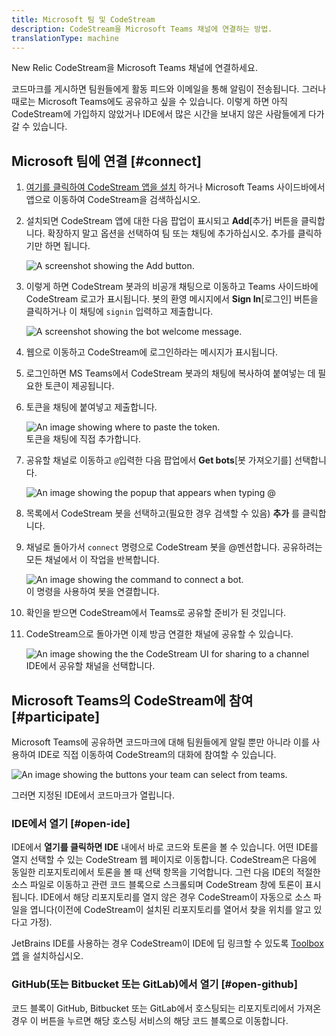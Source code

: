 ```yaml
---
title: Microsoft 팀 및 CodeStream
description: CodeStream을 Microsoft Teams 채널에 연결하는 방법.
translationType: machine
---
```









New Relic CodeStream을 Microsoft Teams 채널에 연결하세요.

코드마크를 게시하면 팀원들에게 활동 피드와 이메일을 통해 알림이 전송됩니다. 그러나 때로는 Microsoft Teams에도 공유하고 싶을 수 있습니다. 이렇게 하면 아직 CodeStream에 가입하지 않았거나 IDE에서 많은 시간을 보내지 않은 사람들에게 다가갈 수 있습니다.

## Microsoft 팀에 연결 [#connect]

1. [여기를 클릭하여 CodeStream 앱을 설치](https://teams.microsoft.com/l/app/7cf49ab7-8b65-4407-b494-f02b525eef2b?source=store-copy-link) 하거나 Microsoft Teams 사이드바에서 앱으로 이동하여 CodeStream을 검색하십시오.

2. 설치되면 CodeStream 앱에 대한 다음 팝업이 표시되고 **Add**\[추가] 버튼을 클릭합니다. 확장하지 말고 옵션을 선택하여 팀 또는 채팅에 추가하십시오. 추가를 클릭하기만 하면 됩니다.

   <img title="Add" alt="A screenshot showing the Add button." src={codestreamMsteamsCodestreamAppPage}/>

3. 이렇게 하면 CodeStream 봇과의 비공개 채팅으로 이동하고 Teams 사이드바에 CodeStream 로고가 표시됩니다. 봇의 환영 메시지에서 **Sign In**\[로그인] 버튼을 클릭하거나 이 채팅에 `signin` 입력하고 제출합니다.

   <img title="Weclome" alt="A screenshot showing the bot welcome message." src={codestreamMsteamsCodestreamBotWelcome}/>

4. 웹으로 이동하고 CodeStream에 로그인하라는 메시지가 표시됩니다.

5. 로그인하면 MS Teams에서 CodeStream 봇과의 채팅에 복사하여 붙여넣는 데 필요한 토큰이 제공됩니다.

6. 토큰을 채팅에 붙여넣고 제출합니다.

   <img title="Token" alt="An image showing where to paste the token." src={codestreamMsteamsTokenExample}/>

   <figcaption>토큰을 채팅에 직접 추가합니다.</figcaption>

7. 공유할 채널로 이동하고 `@`입력한 다음 팝업에서 **Get bots**\[봇 가져오기를] 선택합니다.

   <img title="Bots" alt="An image showing the popup that appears when typing @" src={codestreamMsteamsAddBotButton}/>

8. 목록에서 CodeStream 봇을 선택하고(필요한 경우 검색할 수 있음) **추가** 를 클릭합니다.

9. 채널로 돌아가서 `connect` 명령으로 CodeStream 봇을 @멘션합니다. 공유하려는 모든 채널에서 이 작업을 반복합니다.

   <img title="Connect bot" alt="An image showing the command to connect a bot." src={codestreamMsteamsCodestreamConnectBotMessage}/>

   <figcaption>이 명령을 사용하여 봇을 연결합니다.</figcaption>

10. 확인을 받으면 CodeStream에서 Teams로 공유할 준비가 된 것입니다.

11. CodeStream으로 돌아가면 이제 방금 연결한 채널에 공유할 수 있습니다.

    <img title="Share to channel" alt="An image showing the the CodeStream UI for sharing to a channel" src={codestreamMsteamsCodestreamSelectChannel}/>

    <figcaption>IDE에서 공유할 채널을 선택합니다.</figcaption>

## Microsoft Teams의 CodeStream에 참여 [#participate]

Microsoft Teams에 공유하면 코드마크에 대해 팀원들에게 알릴 뿐만 아니라 이를 사용하여 IDE로 직접 이동하여 CodeStream의 대화에 참여할 수 있습니다.

<img
  title="Teams UI"
  alt="An image showing the buttons your team can select from teams."
  src={codestreamMsteamsExampleCodestreamMessage}
/>

<figcaption>
  그러면 지정된 IDE에서 코드마크가 열립니다.
</figcaption>

### IDE에서 열기 [#open-ide]

IDE에서 **열기를 클릭하면 IDE** 내에서 바로 코드와 토론을 볼 수 있습니다. 어떤 IDE를 열지 선택할 수 있는 CodeStream 웹 페이지로 이동합니다. CodeStream은 다음에 동일한 리포지토리에서 토론을 볼 때 선택 항목을 기억합니다. 그런 다음 IDE의 적절한 소스 파일로 이동하고 관련 코드 블록으로 스크롤되며 CodeStream 창에 토론이 표시됩니다. IDE에서 해당 리포지토리를 열지 않은 경우 CodeStream이 자동으로 소스 파일을 엽니다(이전에 CodeStream이 설치된 리포지토리를 열어서 찾을 위치를 알고 있다고 가정).

JetBrains IDE를 사용하는 경우 CodeStream이 IDE에 딥 링크할 수 있도록 [Toolbox 앱](https://www.jetbrains.com/toolbox-app/) 을 설치하십시오.

### GitHub(또는 Bitbucket 또는 GitLab)에서 열기 [#open-github]

코드 블록이 GitHub, Bitbucket 또는 GitLab에서 호스팅되는 리포지토리에서 가져온 경우 이 버튼을 누르면 해당 호스팅 서비스의 해당 코드 블록으로 이동합니다.